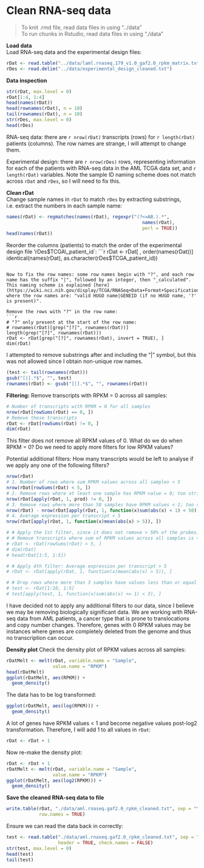 Clean RNA-seq data
==================
> To knit .rmd file, read data files in using "../data"  
> To run chunks in Rstudio, read data files in using "./data"

**Load data**  
Load RNA-seq data and the experimental design files:
```r
rDat <- read.table("../data/laml.rnaseq.179_v1.0_gaf2.0_rpkm_matrix.txt.tcgaID.txt.gz", sep = "\t", header = TRUE, row.names = 1)
rDes <- read.delim("../data/experimental_design_cleaned.txt")
```

**Data inspection**
```r
str(rDat, max.level = 0)
rDat[1:4, 1:4]
head(names(rDat))
head(rownames(rDat), n = 10)
tail(rownames(rDat), n = 10)
str(rDes, max.level = 0)
head(rDes)
```

RNA-seq data: there are `r nrow(rDat)` transcripts (rows) for `r length(rDat)` patients (columns). The row names are strange, I will attempt to change them.

Experimental design: there are `r nrow(rDes)` rows, representing information for each of the patients with RNA-seq data in the AML TCGA data set, and `r length(rDat)` variables. Note the sample ID naming scheme does not match across `rDat` and `rDes`, so I will need to fix this.


**Clean rDat**  
Change sample names in `rDat` to match `rDes` by extracting substrings, i.e. extract the numbers in each sample name:
```r
names(rDat) <- regmatches(names(rDat), regexpr("(?<=AB.).*",
                                                  names(rDat),
                                                  perl = TRUE))
head(names(rDat))
```

Reorder the columns (patients) to match the order of the experimental design file 'rDes$TCGA\_patient_id`:
```r
rDat <- rDat[ , order(names(rDat))]
identical(names(rDat), as.character(rDes$TCGA_patient_id))
```

Now to fix the row names: some row names begin with "?", and each row name has the suffix "|", followed by an integer, then "_calculated". This naming scheme is explained [here](https://wiki.nci.nih.gov/display/TCGA/RNASeq+Data+Format+Specification), where the row names are: "valid HUGO name|GENEID (if no HUGO name, '?' is present)".

Remove the rows with "?" in the row name:
```r
# "?" only present at the start of the row name:
# rownames(rDat)[grep("[?]", rownames(rDat))]
length(grep("[?]", rownames(rDat)))
rDat <- rDat[grep("[?]", rownames(rDat), invert = TRUE), ]
dim(rDat)
```

I attempted to remove substrings after and including the "|" symbol, but this was not allowed since I obtain non-unique row names. 
```r
(test <- tail(rownames(rDat)))
gsub("[|].*$", "", test)
rownames(rDat) <- gsub("[|].*$", "", rownames(rDat))
```


**Filtering:** 
Remove transcripts with RPKM = 0 across all samples:
```r
# Number of transcripts with RPKM = 0 for all samples
nrow(rDat[rowSums(rDat) == 0, ])
# Remove these transcripts
rDat <- rDat[rowSums(rDat) != 0, ]
dim(rDat)
```
This filter does not remove all RPKM values of 0. What do we do when RPKM = 0? Do we need to apply more filters for low RPKM values?

Potential additional filters: How many transcripts would be left to analyse if we apply any one of the following filters?
```r
nrow(rDat)
# 1. Number of rows where sum RPKM values across all samples < 5
nrow(rDat[rowSums(rDat) < 5, ])
# 2. Remove rows where at least one sample has RPKM value = 0; too stringent
nrow(rDat[apply(rDat, 1, prod) != 0, ])
# 3. Remove rows where more than 50 samples have RPKM values < 1; too stringent
nrow(rDat) - nrow(rDat[apply(rDat, 1, function(x)sum(abs(x) < 1) < 50), ])
# 4. Average expression per transcript > 5
nrow(rDat[apply(rDat, 1, function(x)mean(abs(x) > 5)), ])
```

```r
# # Apply the 1st filter, since it does not remove > 50% of the probes:
# # Remove transcripts where sum of RPKM values across all samples is < 5
# rDat <- rDat[rowSums(rDat) > 5, ]
# dim(rDat)
# head(rDat[1:5, 1:5])

# # Apply 4th filter: Average expression per transcript > 5
# rDat <- rDat[apply(rDat, 1, function(x)mean(abs(x) > 5)), ]
```

```r
# # Drop rows where more than 3 samples have values less than or equal to 1
# test <- rDat[1:10, 1:5]
# test[apply(test, 1, function(x)sum(abs(x) <= 1) < 3), ]
```

I have decided not to apply any additional filters to our data, since I believe we may be removing biologically significant data. We are working with RNA-seq data from AML patients, a cancer type that is prone to translocations and copy number changes. Therefore, genes with 0 RPKM values may be instances where genes are completely deleted from the genome and thus no transcription can occur.

**Density plot**
Check the density plot of RPKM values across all samples:
```r
rDatMelt <- melt(rDat, variable.name = "Sample", 
                 value.name = "RPKM")
head(rDatMelt)
ggplot(rDatMelt, aes(RPKM)) +
  geom_density()
```

The data has to be log transformed:
```r
ggplot(rDatMelt, aes(log(RPKM))) +
  geom_density()
```

A lot of genes have RPKM values < 1 and become negative values post-log2 transformation.  Therefore, I will add 1 to all values in `rDat`:
```r
rDat <- rDat + 1
```

Now re-make the density plot:
```r
rDat <- rDat + 1
rDatMelt <- melt(rDat, variable.name = "Sample", 
                 value.name = "RPKM")
ggplot(rDatMelt, aes(log2(RPKM))) +
  geom_density()  
```


**Save the cleaned RNA-seq data to file**
```r
write.table(rDat, "./data/aml.rnaseq.gaf2.0_rpkm_cleaned.txt", sep = "\t",
            row.names = TRUE)
```

Ensure we can read the data back in correctly:
```r
test <- read.table("./data/aml.rnaseq.gaf2.0_rpkm_cleaned.txt", sep = "\t", 
                   header = TRUE, check.names = FALSE)
str(test, max.level = 0)
head(test)
tail(test)
```
